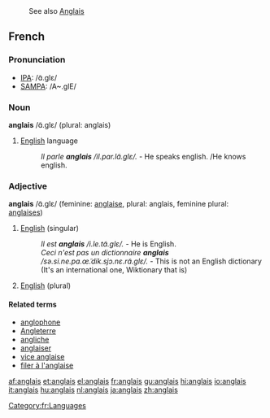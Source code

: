 :See also [[Anglais]]
==French==

===Pronunciation===
*[[w:IPA|IPA]]: /ɑ̃.ɡlɛ/
*[[w:SAMPA|SAMPA]]: /A~.glE/

===Noun===
{{fr-infl-noun|sm=anglais|sf=anglaise|pm=anglais|pf=anglaises|smp=ɑ̃.ɡlɛ|sfp=ɑ̃.ɡlɛz|pmp=ɑ̃.ɡlɛ|pfp=ɑ̃.ɡlɛz}}
'''anglais''' /ɑ̃.ɡlɛ/ (plural: anglais)

# [[English]] language
#: ''Il parle '''anglais''' /il.par.lɑ̃.ɡlɛ/.'' - He speaks english. /He knows english.

===Adjective===
{{fr-infl-adj|sm=anglais|sf=anglaise|pm=anglais|pf=anglaises|smp=ɑ̃.ɡlɛ|sfp=ɑ̃.ɡlɛz|pmp=ɑ̃.ɡlɛ|pfp=ɑ̃.ɡlɛz}}
'''anglais''' /ɑ̃.ɡlɛ/ (feminine: [[anglaise]], plural: anglais, feminine plural: [[anglaises]])
#[[English]] (singular)
#: ''Il est '''anglais''' /i.le.tɑ̃.ɡlɛ/.'' - He is English.
#: ''Ceci n'est pas un dictionnaire '''anglais''' /sə.si.ne.pɑ.œ̃.dik.sjɔ.nɛ.rɑ̃.ɡlɛ/.'' - This is not an English dictionary (It's an international one, Wiktionary that is)
#[[English]] (plural)

====Related terms====
*[[anglophone]]
*[[Angleterre]]
*[[angliche]]
*[[anglaiser]]
*[[vice anglaise]]
*[[filer à l'anglaise]]

[[Category:fr:Languages]]

[[af:anglais]]
[[et:anglais]]
[[el:anglais]]
[[fr:anglais]]
[[gu:anglais]]
[[hi:anglais]]
[[io:anglais]]
[[it:anglais]]
[[hu:anglais]]
[[nl:anglais]]
[[ja:anglais]]
[[zh:anglais]]